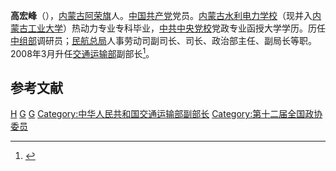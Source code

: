 '''高宏峰'''（{{bd|1953年|12月||catIdx=G高}}），[[内蒙古|内蒙古]][[阿荣旗|阿荣旗]]人。[[中国共产党|中国共产党]]党员。[[内蒙古工业大学|内蒙古水利电力学校]]（现并入[[内蒙古工业大学|内蒙古工业大学]]）热动力专业专科毕业，[[中共中央党校|中共中央党校]]党政专业函授大学学历。历任[[中组部|中组部]]调研员；[[民航总局|民航总局]]人事劳动司副司长、司长、政治部主任、副局长等职。2008年3月升任[[中华人民共和国交通运输部|交通运输部]]副部长<ref>{{cite web|accessdate=2013-05-01|url=http://cpc.people.com.cn/gbzl/html/121001100.html|title=高宏峰简历|publisher=中国党政领导干部资料库|archive-date=2016-03-04|archive-url=https://web.archive.org/web/20160304070559/http://cpc.people.com.cn/gbzl/html/121001100.html|dead-url=no}}</ref>。


==参考文献==
{{reflist|3}}

[[Category:高姓|H]]
[[Category:阿荣旗人|G]]
[[Category:内蒙古工业大学校友|G]]
[[Category:中华人民共和国交通运输部副部长|Category:中华人民共和国交通运输部副部长]]
[[Category:第十二届全国政协委员|Category:第十二届全国政协委员]]